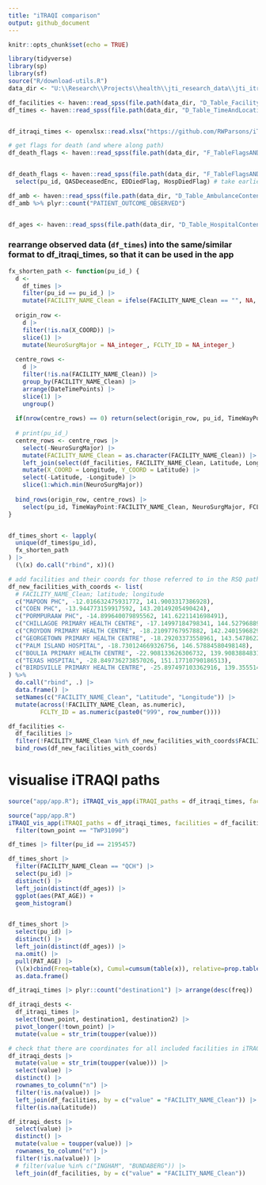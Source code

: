 ```yaml
---
title: "iTRAQI comparison"
output: github_document
---
```


```r
knitr::opts_chunk$set(echo = TRUE)
```

```r
library(tidyverse)
library(sp)
library(sf)
source("R/download-utils.R")
data_dir <- "U:\\Research\\Projects\\health\\jti_research_data\\jti_itraqi"
```


```r
df_facilities <- haven::read_spss(file.path(data_dir, "D_Table_FacilityDescription.sav")) 
df_times <- haven::read_spss(file.path(data_dir, "D_Table_TimeAndLocation_LongFileSELECT.sav"))


df_itraqi_times <- openxlsx::read.xlsx("https://github.com/RWParsons/iTRAQI/blob/main/input/drive_times/Qld_towns_RSQ%20pathways%20V3.xlsx?raw=TRUE", startRow = 3) |> janitor::clean_names()

# get flags for death (and where along path) 
df_death_flags <- haven::read_spss(file.path(data_dir, "F_TableFlagsANDOutcomesSELECT.sav")) 


df_death_flags <- haven::read_spss(file.path(data_dir, "F_TableFlagsANDOutcomesSELECT.sav")) |> 
  select(pu_id, QASDeceasedEnc, EDDiedFlag, HospDiedFlag) # take earliest flag (order: QAS-ED-Hosp) and add label to popup if any=1

df_amb <- haven::read_spss(file.path(data_dir, "D_Table_AmbulanceContent.sav"))
df_amb %>% plyr::count("PATIENT_OUTCOME_OBSERVED")


df_ages <- haven::read_spss(file.path(data_dir, "D_Table_HospitalContent.sav"), col_select = c("pu_id", "PAT_AGE"))
```


### rearrange observed data (`df_times`) into the same/similar format to df_itraqi_times, so that it can be used in the app

```r
fx_shorten_path <- function(pu_id_) {
  d <- 
    df_times |> 
    filter(pu_id == pu_id_) |> 
    mutate(FACILITY_NAME_Clean = ifelse(FACILITY_NAME_Clean == "", NA, FACILITY_NAME_Clean))
  
  origin_row <- 
    d |> 
    filter(!is.na(X_COORD)) |> 
    slice(1) |> 
    mutate(NeuroSurgMajor = NA_integer_, FCLTY_ID = NA_integer_)
  
  centre_rows <-
    d |> 
    filter(!is.na(FACILITY_NAME_Clean)) |> 
    group_by(FACILITY_NAME_Clean) |> 
    arrange(DateTimePoints) |> 
    slice(1) |> 
    ungroup()
  
  if(nrow(centre_rows) == 0) return(select(origin_row, pu_id, TimeWayPoint:FACILITY_NAME_Clean, NeuroSurgMajor, FCLTY_ID, Arrival_ReferralPathway))
  
  # print(pu_id_)
  centre_rows <- centre_rows |> 
    select(-NeuroSurgMajor) |>
    mutate(FACILITY_NAME_Clean = as.character(FACILITY_NAME_Clean)) |> 
    left_join(select(df_facilities, FACILITY_NAME_Clean, Latitude, Longitude, NeuroSurgMajor, FCLTY_ID), by = "FACILITY_NAME_Clean") |> 
    mutate(X_COORD = Longitude, Y_COORD = Latitude) |> 
    select(-Latitude, -Longitude) |> 
    slice(1:which.min(NeuroSurgMajor))
  
  bind_rows(origin_row, centre_rows) |> 
    select(pu_id, TimeWayPoint:FACILITY_NAME_Clean, NeuroSurgMajor, FCLTY_ID, Arrival_ReferralPathway)
}


df_times_short <- lapply(
  unique(df_times$pu_id),
  fx_shorten_path
) |>
  (\(x) do.call("rbind", x))()
```



```r
# add facilities and their coords for those referred to in the RSQ pathways (iTRAQI) but not in the df_facilities
df_new_facilities_with_coords <- list(
  # FACILITY_NAME_Clean; latitude; longitude
  c("MAPOON PHC", -12.016632475931772, 141.9003317386928),
  c("COEN PHC", -13.944773159917592, 143.20149205490424),
  c("PORMPURAAW PHC", -14.899640079895562, 141.6221141698491),
  c("CHILLAGOE PRIMARY HEALTH CENTRE", -17.14997184798341, 144.52796889646453),
  c("CROYDON PRIMARY HEALTH CENTRE", -18.21097767957882, 142.2401596829941),
  c("GEORGETOWN PRIMARY HEALTH CENTRE", -18.29203373558961, 143.54786222660186),
  c("PALM ISLAND HOSPITAL", -18.730124669326756, 146.57884580498148),
  c("BOULIA PRIMARY HEALTH CENTRE", -22.908133626306732, 139.90838848311506),
  c("TEXAS HOSPITAL", -28.849736273857026, 151.17710790186513),
  c("BIRDSVILLE PRIMARY HEALTH CENTRE", -25.897497103362916, 139.35551489854396)
) %>%
  do.call("rbind", .) |> 
  data.frame() |> 
  setNames(c("FACILITY_NAME_Clean", "Latitude", "Longitude")) |> 
  mutate(across(!FACILITY_NAME_Clean, as.numeric),
         FCLTY_ID = as.numeric(paste0("999", row_number())))

df_facilities <- 
  df_facilities |> 
  filter(!FACILITY_NAME_Clean %in% df_new_facilities_with_coords$FACILITY_NAME_Clean) |> 
  bind_rows(df_new_facilities_with_coords)
```

# visualise iTRAQI paths
```r
source("app/app.R"); iTRAQI_vis_app(iTRAQI_paths = df_itraqi_times, facilities = df_facilities, observed_paths = df_times_short) 
```


```r
source("app/app.R")
iTRAQI_vis_app(iTRAQI_paths = df_itraqi_times, facilities = df_facilities, observed_paths = df_times_short) |> 
  filter(town_point == "TWP31090")

df_times |> filter(pu_id == 2195457)

df_times_short |> 
  filter(FACILITY_NAME_Clean == "QCH") |>
  select(pu_id) |> 
  distinct() |> 
  left_join(distinct(df_ages)) |> 
  ggplot(aes(PAT_AGE)) +
  geom_histogram()


df_times_short |> 
  select(pu_id) |> 
  distinct() |> 
  left_join(distinct(df_ages)) |> 
  na.omit() |> 
  pull(PAT_AGE) |> 
  (\(x)cbind(Freq=table(x), Cumul=cumsum(table(x)), relative=prop.table(table(x))))() |> 
  as.data.frame()
```


```r
df_itraqi_times |> plyr::count("destination1") |> arrange(desc(freq))

df_itraqi_dests <-
  df_itraqi_times |> 
  select(town_point, destination1, destination2) |> 
  pivot_longer(!town_point) |> 
  mutate(value = str_trim(toupper(value)))

# check that there are coordinates for all included facilities in iTRAQI paths
df_itraqi_dests |> 
  mutate(value = str_trim(toupper(value))) |> 
  select(value) |> 
  distinct() |> 
  rownames_to_column("n") |> 
  filter(!is.na(value)) |> 
  left_join(df_facilities, by = c("value" = "FACILITY_NAME_Clean")) |> 
  filter(is.na(Latitude))

df_itraqi_dests |> 
  select(value) |> 
  distinct() |> 
  mutate(value = toupper(value)) |> 
  rownames_to_column("n") |> 
  filter(!is.na(value)) |> 
  # filter(value %in% c("INGHAM", "BUNDABERG")) |> 
  left_join(df_facilities, by = c("value" = "FACILITY_NAME_Clean")) 

```


```r

```

